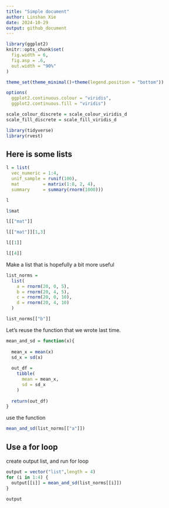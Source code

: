 ```yaml
---
title: "Simple document"
author: Linshan Xie
date: 2024-10-29
output: github_document
---
```


```r
library(ggplot2)
knitr::opts_chunk$set(
  fig.width = 6,
  fig.asp = .6,
  out.width = "90%"
)

theme_set(theme_minimal()+theme(legend.position = "bottom"))

options(
  ggplot2.continuous.colour = "viridis",
  ggplot2.continuous.fill = "viridis")

scale_colour_discrete = scale_colour_viridis_d
scale_fill_discrete = scale_fill_viridis_d
```

```r
library(tidyverse)
library(rvest)
```

## Here is some lists
```r
l = list(
  vec_numeric = 1:4,
  unif_sample = runif(100),
  mat         = matrix(1:8, 2, 4),
  summary     = summary(rnorm(1000)))

l
```

```r
l$mat
```

```r
l[["mat"]]
```

```r
l[["mat"]][1,3]
```

```r
l[[1]]
```

```r
l[[4]]
```

Make a list that is hopefully a bit more useful
```r
list_norms = 
  list(
    a = rnorm(20, 0, 5),
    b = rnorm(20, 4, 5),
    c = rnorm(20, 0, 10),
    d = rnorm(20, 4, 10)
  )

list_norms[["b"]]
```

Let's reuse the function that we wrote last time.
```r
mean_and_sd = function(x){
  
  mean_x = mean(x)
  sd_x = sd(x)
  
  out_df = 
    tibble(
      mean = mean_x,
      sd = sd_x
    )
  
  return(out_df)
}
```

use the function
```r
mean_and_sd(list_norms[["a"]])
```

## Use a for loop
create output list, and run for loop
```r
output = vector("list",length = 4)
for (i in 1:4) {
  output[[i]] = mean_and_sd(list_norms[[i]])
}

output
```







